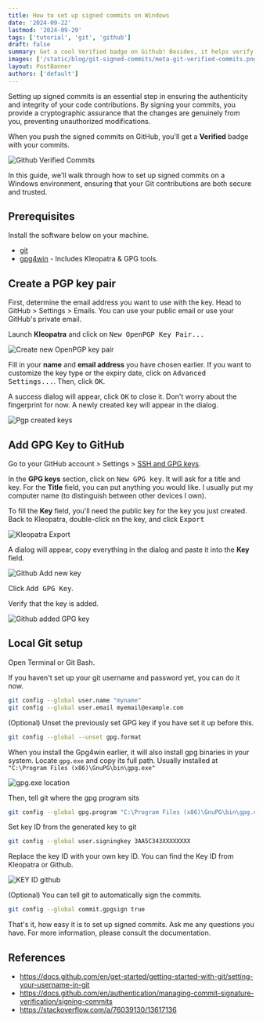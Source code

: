```yaml
---
title: How to set up signed commits on Windows
date: '2024-09-22'
lastmod: '2024-09-29'
tags: ['tutorial', 'git', 'github']
draft: false
summary: Get a cool Verified badge on Github! Besides, it helps verify the authenticity of your code changes, making sure they come from you.
images: ['/static/blog/git-signed-commits/meta-git-verified-commits.png']
layout: PostBanner
authors: ['default']
---
```


Setting up signed commits is an essential step in ensuring the authenticity and integrity of your 
code contributions. By signing your commits, you provide a cryptographic assurance that the changes 
are genuinely from you, preventing unauthorized modifications. 

When you push the signed commits on GitHub, you'll get a **Verified** badge with your commits.

![Github Verified Commits](/static/blog/git-signed-commits/github-commits-verified.png)


In this guide, we'll walk through how 
to set up signed commits on a Windows environment, ensuring that your Git contributions are both secure 
and trusted.


## Prerequisites

Install the software below on your machine.

- [git](https://git-scm.com/download/win)
- [gpg4win](https://www.gpg4win.org/index.html) - Includes Kleopatra & GPG tools.

## Create a PGP key pair

First, determine the email address you want to use with the key. Head to GitHub > Settings > Emails. You can use
your public email or use your GitHub's private email.

Launch **Kleopatra** and click on <kbd>New OpenPGP Key Pair...</kbd>

![Create new OpenPGP key pair](https://res.cloudinary.com/iqfareez-cloud/image/upload/v1726977763/website/Git%20Signed%20commits/Screenshot_2024-09-22_120232_ox2la4.png)

Fill in your **name** and **email address** you have chosen earlier. If you want to customize the key type or the expiry date, click on <kbd>Advanced Settings...</kbd>. Then, click <kbd>OK</kbd>.

A success dialog will appear, click <kbd>OK</kbd> to close it. Don't worry about the fingerprint for now. A newly created key will appear
in the dialog.

![Pgp created keys](https://res.cloudinary.com/iqfareez-cloud/image/upload/v1726978081/website/Git%20Signed%20commits/generated-kleopatra-key_j1mf1c.png)

## Add GPG Key to GitHub

Go to your GitHub account > Settings > [SSH and GPG keys](https://github.com/settings/keys).

In the **GPG keys** section, click on <kbd>New GPG key</kbd>. It will ask for a title and key. For
the **Title** field, you can put anything you would like. I usually put my computer name (to distinguish between other devices I own).

To fill the **Key** field, you'll need the public key for the key you just created. Back to Kleopatra, double-click
on the key, and click <kbd>Export</kbd>

![Kleopatra Export](https://res.cloudinary.com/iqfareez-cloud/image/upload/v1726978686/website/Git%20Signed%20commits/kleopatra_export_iz6iwv.png)

A dialog will appear, copy everything in the dialog and paste it into the **Key** field.

![Github Add new key](https://res.cloudinary.com/iqfareez-cloud/image/upload/v1726978967/website/Git%20Signed%20commits/ADD_NEW_KEY_GITHUB_gj5spa.png)

Click <kbd>Add GPG Key</kbd>.

Verify that the key is added.

![Github added GPG key](https://res.cloudinary.com/iqfareez-cloud/image/upload/v1726979134/website/Git%20Signed%20commits/added_keys_y0qxae.png)

## Local Git setup

Open Terminal or Git Bash. 

If you haven't set up your git username and password yet, you can do it now.

```bash
git config --global user.name "myname"
git config --global user.email myemail@example.com
```

(Optional) Unset the previously set GPG key if you have set it up before this.

```bash
git config --global --unset gpg.format
```

When you install the Gpg4win earlier, it will also install gpg binaries in your system.
Locate `gpg.exe` and copy its full path. Usually installed at `"C:\Program Files (x86)\GnuPG\bin\gpg.exe"`

![gpg.exe location](https://res.cloudinary.com/iqfareez-cloud/image/upload/v1726979824/website/Git%20Signed%20commits/Screenshot_2024-09-22_123629_p7n7sd.png)

Then, tell git where the gpg program sits

```bash
git config --global gpg.program "C:\Program Files (x86)\GnuPG\bin\gpg.exe"
```

Set key ID from the generated key to git

```bash
git config --global user.signingkey 3AA5C343XXXXXXXX
```

Replace the key ID with your own key ID. You can find the Key ID from Kleopatra or Github.

![KEY ID github](https://res.cloudinary.com/iqfareez-cloud/image/upload/v1726980300/website/Git%20Signed%20commits/keyid_github_d5xswf.png)

(Optional) You can tell git to automatically sign the commits.

```bash
git config --global commit.gpgsign true
```

That's it, how easy it is to set up signed commits. Ask me any questions you have. For more information, please consult
the documentation.

## References

- https://docs.github.com/en/get-started/getting-started-with-git/setting-your-username-in-git
- https://docs.github.com/en/authentication/managing-commit-signature-verification/signing-commits
- https://stackoverflow.com/a/76039130/13617136
